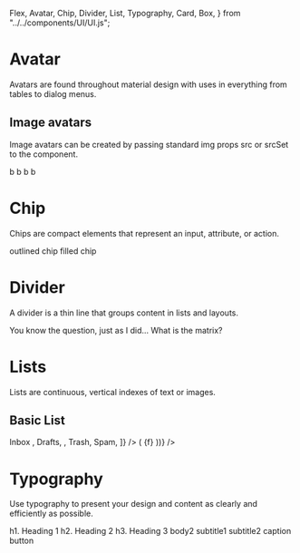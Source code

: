   Flex,
  Avatar,
  Chip,
  Divider,
  List,
  Typography,
  Card,
  Box,
} from "../../components/UI/UI.js";


<Meta title="Components/DATA DISPLAY" />

# Avatar

Avatars are found throughout material design with uses in everything from tables to dialog menus.

## Image avatars

Image avatars can be created by passing standard img props src or srcSet to the component.

<Canvas>
  <Story
    name="Avatar"
    argTypes={{
      variant: {
        control: "text",
        defaultValue: "outlined",
        description: "Sets the type of avatar to display",
      },
      src: {
        control: "text",
        defaultValue:
          "https://i1.sndcdn.com/avatars-1zPHz1m2uz0z1sj9-bIL9yg-t500x500.jpg",
        description: "Image to display in the avatar",
      },
      alt: {
        control: "text",
        defaultValue: "",
        description: "Text to display on hover",
      },
    }}
  >
    <Flex>
      <Avatar
        mr={2}
        size="small"
        id="Avatar1"
        src="https://i1.sndcdn.com/avatars-1zPHz1m2uz0z1sj9-bIL9yg-t500x500.jpg"
        variant="circle"
      >
        b
      </Avatar>
      <Avatar
        mr={2}
        size="medium"
        id="Avatar2"
        src="https://i1.sndcdn.com/avatars-1zPHz1m2uz0z1sj9-bIL9yg-t500x500.jpg"
        variant="circle"
      >
        b
      </Avatar>
      <Avatar
        mr={6}
        size="large"
        id="Avatar3"
        src="https://i1.sndcdn.com/avatars-1zPHz1m2uz0z1sj9-bIL9yg-t500x500.jpg"
        variant="circle"
      >
        b
      </Avatar>
      <Avatar mr={2} size="large" id="Avatar3" variant="circle">
        b
      </Avatar>
    </Flex>
  </Story>
</Canvas>

<ArgsTable story="Avatar" />

# Chip

Chips are compact elements that represent an input, attribute, or action.

<Canvas>
  <Story name="Chip">
    <Flex>
      <Chip mr={2} variant="outlined">
        outlined chip
      </Chip>
      <Chip mr={2} variant="filled">
        filled chip
      </Chip>
    </Flex>
  </Story>
</Canvas>

# Divider

A divider is a thin line that groups content in lists and layouts.

<Canvas>
  <Story name="Divider">
    <Card style={{ maxWidth: 345 }}>
      <Typography mr={2} variant="body1">
        You know the question, just as I did...
      </Typography>
      <Divider />
      <Typography mr={2} variant="caption">
        What is the matrix?
      </Typography>
    </Card>
  </Story>
</Canvas>

# Lists

Lists are continuous, vertical indexes of text or images.

## Basic List

<Canvas>
  <Story name="List">
    <Flex>
      <Card mr={6} style={{ minWidth: 245 }}>
        <List
          dense
          items={[
            <Flex sx={{ margin: 12 }} align="center">
              <AlertTriangle /> <Box ml={2}>Inbox</Box>
            </Flex>,
            <Box sx={{ margin: 12 }}>Drafts</Box>,
            <Divider />,
            <Box sx={{ margin: 12 }}>Trash</Box>,
            <Box sx={{ margin: 12 }}>Spam</Box>,
          ]}
        />
      </Card>
      <Card style={{ minWidth: 245 }}>
        <List
          items={["apples", "oranges", "peaches", "pears"].map((f) => (
            <Box pt={2} pb={2}>
              {f}
            </Box>
          ))}
        />
      </Card>
    </Flex>
  </Story>
</Canvas>

# Typography

Use typography to present your design and content as clearly and efficiently as possible.

<Canvas>
  <Story name="Typography">
    <Typography variant="h1">h1. Heading 1</Typography>
    <Typography variant="h2">h2. Heading 2</Typography>
    <Typography variant="h3">h3. Heading 3</Typography>
    <Typography variant="body2">body2</Typography>
    <Typography variant="subtitle1">subtitle1</Typography>
    <Typography variant="subtitle2">subtitle2</Typography>
    <Typography variant="caption">caption</Typography>
    <Typography variant="button">button</Typography>
  </Story>
</Canvas>
